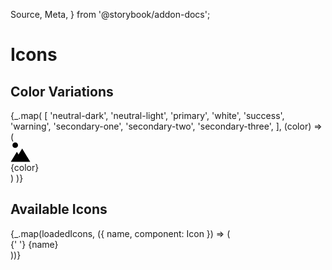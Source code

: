   Source,
  Meta,
} from '@storybook/addon-docs';

<Meta
    title="Icons/Overview"
    id="documentation-icons-overview"
/>

# Icons

## Color Variations

<div
    style={{
        display: 'inline-flex',
        backgroundImage:
            'linear-gradient(45deg, #d3d1d1 25%, transparent 25%), linear-gradient(-45deg, #d3d1d1 25%, transparent 25%), linear-gradient(45deg, transparent 75%, #d3d1d1 75%), linear-gradient(-45deg, transparent 75%, #d3d1d1 75%)',
        backgroundSize: '4px 4px',
        backgroundPosition: '0 0, 0 10px, 10px -10px, -10px 0px',
    }}
>
    {_.map(
        [
            'neutral-dark',
            'neutral-light',
            'primary',
            'white',
            'success',
            'warning',
            'secondary-one',
            'secondary-two',
            'secondary-three',
        ],
        (color) => (
            <div key={color}
                style={{
                    padding: '5px',
                    marginRight: '20px',
                    display: 'flex',
                    flexDirection: 'column',
                    alignItems: 'center',
                }}
            >
                <svg
                    width='32'
                    height='32'
                    viewBox='0 0 36 36'
                    preserveAspectRatio='xMidYMid meet'
                    className={`lucid-Icon lucid-Icon-color-${color}`}
                >
                    <circle cx='8.5' cy='5.5' r='5' />
                    <path d='M35.5 35.5L21 11.5l-14.5 24zm-29 0h-6l11-18 2.934 4.801' />
                    <path d='M16.399 19.102L18.5 21.5l3-3 3 3 2-1' />
                </svg>
                <div style={{ paddingTop: '3px' }}>{color}</div>
            </div>
        )
    )}
</div>

## Available Icons

<div
    style={{
        display: 'flex',
        flexWrap: 'wrap',
    }}
>
    {_.map(loadedIcons, ({ name, component: Icon }) => (
        <div
            key={name}
            style={{
                flexBasis: 256,
                margin: 10,
            }}
        >
            <Icon />{' '}
            <LinkTo kind={`Icons/Icons/${name}`}>
                {name}
            </LinkTo>
        </div>
    ))}
</div>